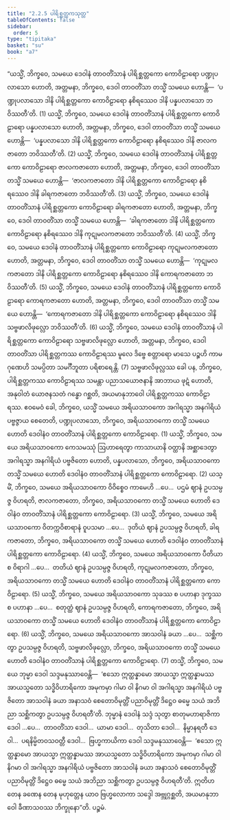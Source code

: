 ```yaml
---
title: "2.2.5 ပါရိစ္ဆတ္တကသုတ္တ"
tableOfContents: false
sidebar:
  order: 5
type: "tipitaka"
basket: "su"
book: "a7"
---
```



<DynamicBreadcrumb />

<Division number="69" book="a7" e="ch" v="16" p="486">

<Paragraph number="521" book="a7">
“ယသ္မိံ, ဘိက္ခဝေ, သမယေ ဒေဝါနံ တာဝတိံသာနံ ပါရိစ္ဆတ္တကော ကောဝိဠာရော ပဏ္ဍုပလာသော ဟောတိ, အတ္တမနာ, ဘိက္ခဝေ, ဒေဝါ တာဝတိံသာ တသ္မိံ သမယေ ဟောန္တိ—  ‘ပဏ္ဍုပလာသော ဒါနိ ပါရိစ္ဆတ္တကော ကောဝိဠာရော နစိရဿေဝ ဒါနိ ပန္နပလာသော ဘဝိဿတီ’တိ. (1)
</Paragraph>

<Paragraph number="522" book="a7">
ယသ္မိံ, ဘိက္ခဝေ, သမယေ ဒေဝါနံ တာဝတိံသာနံ ပါရိစ္ဆတ္တကော ကောဝိဠာရော ပန္နပလာသော ဟောတိ, အတ္တမနာ, ဘိက္ခဝေ, ဒေဝါ တာဝတိံသာ တသ္မိံ သမယေ ဟောန္တိ—  ‘ပန္နပလာသော ဒါနိ ပါရိစ္ဆတ္တကော ကောဝိဠာရော နစိရဿေဝ ဒါနိ ဇာလကဇာတော ဘဝိဿတီ’တိ. (2)
</Paragraph>

<Paragraph number="523" book="a7">
ယသ္မိံ, ဘိက္ခဝေ, သမယေ ဒေဝါနံ တာဝတိံသာနံ ပါရိစ္ဆတ္တကော ကောဝိဠာရော ဇာလကဇာတော ဟောတိ, အတ္တမနာ, ဘိက္ခဝေ, ဒေဝါ တာဝတိံသာ တသ္မိံ သမယေ ဟောန္တိ—  ‘ဇာလကဇာတော ဒါနိ ပါရိစ္ဆတ္တကော ကောဝိဠာရော နစိရဿေဝ ဒါနိ ခါရကဇာတော ဘဝိဿတီ’တိ. (3)
</Paragraph>

<Paragraph number="524" book="a7">
ယသ္မိံ, ဘိက္ခဝေ, သမယေ ဒေဝါနံ တာဝတိံသာနံ ပါရိစ္ဆတ္တကော ကောဝိဠာရော ခါရကဇာတော ဟောတိ, အတ္တမနာ, ဘိက္ခဝေ, ဒေဝါ တာဝတိံသာ တသ္မိံ သမယေ ဟောန္တိ—  ‘ခါရကဇာတော ဒါနိ ပါရိစ္ဆတ္တကော ကောဝိဠာရော နစိရဿေဝ ဒါနိ ကုဋုမလကဇာတော ဘဝိဿတီ’တိ. (4)
</Paragraph>

<Paragraph number="525" book="a7">
ယသ္မိံ, ဘိက္ခဝေ, သမယေ ဒေဝါနံ တာဝတိံသာနံ ပါရိစ္ဆတ္တကော ကောဝိဠာရော ကုဋုမလကဇာတော ဟောတိ, အတ္တမနာ, ဘိက္ခဝေ, ဒေဝါ တာဝတိံသာ တသ္မိံ သမယေ ဟောန္တိ—  ‘ကုဋုမလကဇာတော ဒါနိ ပါရိစ္ဆတ္တကော ကောဝိဠာရော နစိရဿေဝ ဒါနိ ကောရကဇာတော ဘဝိဿတီ’တိ. (5)
</Paragraph>

<Paragraph number="526" book="a7">
ယသ္မိံ, ဘိက္ခဝေ, သမယေ ဒေဝါနံ တာဝတိံသာနံ ပါရိစ္ဆတ္တကော ကောဝိဠာရော ကောရကဇာတော ဟောတိ, အတ္တမနာ, ဘိက္ခဝေ, ဒေဝါ တာဝတိံသာ တသ္မိံ သမယေ ဟောန္တိ—  ‘ကောရကဇာတော ဒါနိ ပါရိစ္ဆတ္တကော ကောဝိဠာရော နစိရဿေဝ ဒါနိ သဗ္ဗဖာလိဖုလ္လော ဘဝိဿတီ’တိ. (6)
</Paragraph>

<Paragraph number="527" book="a7">
ယသ္မိံ, ဘိက္ခဝေ, သမယေ ဒေဝါနံ တာဝတိံသာနံ ပါရိစ္ဆတ္တကော ကောဝိဠာရော သဗ္ဗဖာလိဖုလ္လော ဟောတိ, အတ္တမနာ, ဘိက္ခဝေ, ဒေဝါ တာဝတိံသာ ပါရိစ္ဆတ္တကဿ ကောဝိဠာရဿ မူလေ ဒိဗ္ဗေ စတ္တာရော မာသေ ပဉ္စဟိ ကာမဂုဏေဟိ သမပ္ပိတာ သမင်္ဂီဘူတာ ပရိစာရေန္တိ. (7)
</Paragraph>

<Paragraph number="528" book="a7">
သဗ္ဗဖာလိဖုလ္လဿ ခေါ ပန, ဘိက္ခဝေ, ပါရိစ္ဆတ္တကဿ ကောဝိဠာရဿ သမန္တာ ပညာသယောဇနာနိ အာဘာယ ဖုဋံ ဟောတိ, အနုဝါတံ ယောဇနသတံ ဂန္ဓော ဂစ္ဆတိ, အယမာနုဘာဝေါ ပါရိစ္ဆတ္တကဿ ကောဝိဠာရဿ.
</Paragraph>

<Paragraph number="529" book="a7">
ဧဝမေဝံ ခေါ, ဘိက္ခဝေ, ယသ္မိံ သမယေ အရိယသာဝကော အဂါရသ္မာ အနဂါရိယံ ပဗ္ဗဇ္ဇာယ စေတေတိ, ပဏ္ဍုပလာသော, ဘိက္ခဝေ, အရိယသာဝကော တသ္မိံ သမယေ ဟောတိ ဒေဝါနံဝ တာဝတိံသာနံ ပါရိစ္ဆတ္တကော ကောဝိဠာရော. (1)
</Paragraph>

<Paragraph number="530" book="a7">
ယသ္မိံ, ဘိက္ခဝေ, သမယေ အရိယသာဝကော ကေသမဿုံ ဩဟာရေတွာ ကာသာယာနိ ဝတ္ထာနိ အစ္ဆာဒေတွာ အဂါရသ္မာ အနဂါရိယံ ပဗ္ဗဇိတော ဟောတိ, ပန္နပလာသော, ဘိက္ခဝေ, အရိယသာဝကော တသ္မိံ သမယေ ဟောတိ ဒေဝါနံဝ တာဝတိံသာနံ ပါရိစ္ဆတ္တကော ကောဝိဠာရော. (2)
</Paragraph>

<Paragraph number="531" book="a7">
ယသ္မိံ, ဘိက္ခဝေ, သမယေ အရိယသာဝကော ဝိဝိစ္စေဝ ကာမေဟိ …ပေ…  ပဌမံ ဈာနံ ဥပသမ္ပဇ္ဇ ဝိဟရတိ, ဇာလကဇာတော, ဘိက္ခဝေ, အရိယသာဝကော တသ္မိံ သမယေ ဟောတိ ဒေဝါနံဝ တာဝတိံသာနံ ပါရိစ္ဆတ္တကော ကောဝိဠာရော. (3)
</Paragraph>

<Paragraph number="532" book="a7">
ယသ္မိံ, ဘိက္ခဝေ, သမယေ အရိယသာဝကော ဝိတက္ကဝိစာရာနံ ဝူပသမာ …ပေ…  ဒုတိယံ ဈာနံ ဥပသမ္ပဇ္ဇ ဝိဟရတိ, ခါရကဇာတော, ဘိက္ခဝေ, အရိယသာဝကော တသ္မိံ သမယေ ဟောတိ ဒေဝါနံဝ တာဝတိံသာနံ ပါရိစ္ဆတ္တကော ကောဝိဠာရော. (4)
</Paragraph>

<Paragraph number="533" book="a7">
ယသ္မိံ, ဘိက္ခဝေ, သမယေ အရိယသာဝကော ပီတိယာ စ ဝိရာဂါ …ပေ…  တတိယံ ဈာနံ ဥပသမ္ပဇ္ဇ ဝိဟရတိ, ကုဋုမလကဇာတော, ဘိက္ခဝေ, အရိယသာဝကော တသ္မိံ သမယေ ဟောတိ ဒေဝါနံဝ တာဝတိံသာနံ ပါရိစ္ဆတ္တကော ကောဝိဠာရော. (5)
</Paragraph>

<Paragraph number="534" book="a7">
ယသ္မိံ, ဘိက္ခဝေ, သမယေ အရိယသာဝကော သုခဿ စ ပဟာနာ ဒုက္ခဿ စ ပဟာနာ …ပေ…  စတုတ္ထံ ဈာနံ ဥပသမ္ပဇ္ဇ ဝိဟရတိ, ကောရကဇာတော, ဘိက္ခဝေ, အရိယသာဝကော တသ္မိံ သမယေ ဟောတိ ဒေဝါနံဝ တာဝတိံသာနံ ပါရိစ္ဆတ္တကော ကောဝိဠာရော. (6)
</Paragraph>

<Paragraph number="535" book="a7">
ယသ္မိံ, ဘိက္ခဝေ, သမယေ အရိယသာဝကော အာသဝါနံ ခယာ …ပေ…  သစ္ဆိကတွာ ဥပသမ္ပဇ္ဇ ဝိဟရတိ, သဗ္ဗဖာလိဖုလ္လော, ဘိက္ခဝေ, အရိယသာဝကော တသ္မိံ သမယေ ဟောတိ ဒေဝါနံဝ တာဝတိံသာနံ ပါရိစ္ဆတ္တကော ကောဝိဠာရော. (7)
</Paragraph>

<Paragraph number="536" book="a7">
တသ္မိံ, ဘိက္ခဝေ, သမယေ ဘုမ္မာ ဒေဝါ သဒ္ဒမနုဿာဝေန္တိ—  ‘ဧသော ဣတ္ထန္နာမော အာယသ္မာ ဣတ္ထန္နာမဿ အာယသ္မတော သဒ္ဓိဝိဟာရိကော အမုကမှာ ဂါမာ ဝါ နိဂမာ ဝါ အဂါရသ္မာ အနဂါရိယံ ပဗ္ဗဇိတော အာသဝါနံ ခယာ အနာသဝံ စေတောဝိမုတ္တိံ ပညာဝိမုတ္တိံ ဒိဋ္ဌေဝ ဓမ္မေ သယံ အဘိညာ သစ္ဆိကတွာ ဥပသမ္ပဇ္ဇ ဝိဟရတီ’တိ. ဘုမ္မာနံ ဒေဝါနံ သဒ္ဒံ သုတွာ စာတုမဟာရာဇိကာ ဒေဝါ …ပေ…  တာဝတိံသာ ဒေဝါ…  ယာမာ ဒေဝါ…  တုသိတာ ဒေဝါ…  နိမ္မာနရတီ ဒေဝါ…  ပရနိမ္မိတဝသဝတ္တီ ဒေဝါ…  ဗြဟ္မကာယိကာ ဒေဝါ သဒ္ဒမနုဿာဝေန္တိ—  ‘ဧသော ဣတ္ထန္နာမော အာယသ္မာ ဣတ္ထန္နာမဿ အာယသ္မတော သဒ္ဓိဝိဟာရိကော အမုကမှာ ဂါမာ ဝါ နိဂမာ ဝါ အဂါရသ္မာ အနဂါရိယံ ပဗ္ဗဇိတော အာသဝါနံ ခယာ အနာသဝံ စေတောဝိမုတ္တိံ ပညာဝိမုတ္တိံ ဒိဋ္ဌေဝ ဓမ္မေ သယံ အဘိညာ သစ္ဆိကတွာ ဥပသမ္ပဇ္ဇ ဝိဟရတီ’တိ. ဣတိဟ တေန ခဏေန တေန မုဟုတ္တေန ယာဝ ဗြဟ္မလောကာ သဒ္ဒေါ အဗ္ဘုဂ္ဂစ္ဆတိ, အယမာနုဘာဝေါ ခီဏာသဝဿ ဘိက္ခုနော”တိ.

</Paragraph>
</Division>

<Paragraph number="537" type="center" book="a7">
ပဉ္စမံ.
</Paragraph>